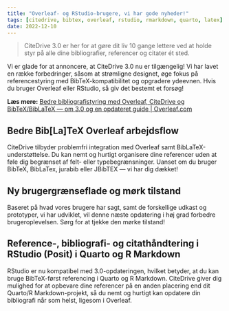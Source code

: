 ```yaml
---
title: "Overleaf- og RStudio-brugere, vi har gode nyheder!"
tags: [citedrive, bibtex, overleaf, rstudio, rmarkdown, quarto, latex]
date: 2022-12-10
---
```


> CiteDrive 3.0 er her for at gøre dit liv 10 gange lettere ved at holde styr på alle dine bibliografier, referencer og citater ét sted.

Vi er glade for at annoncere, at CiteDrive 3.0 nu er tilgængelig! Vi har lavet en række forbedringer, såsom at strømligne designet, øge fokus på referencestyring med BibTeX-kompatibilitet og opgradere ydeevnen. Hvis du bruger Overleaf eller RStudio, så giv det bestemt et forsøg!

**Læs mere:** [Bedre bibliografistyring med Overleaf, CiteDrive og BibTeX/BibLaTeX — om 3.0 og en opdateret guide | Overleaf.com](https://www.overleaf.com/blog/better-bibliography-management-with-overleaf-citedrive-and-bibtex-biblatex)


<CiteDrive />

## Bedre Bib[La]TeX Overleaf arbejdsflow

CiteDrive tilbyder problemfri integration med Overleaf samt BibLaTeX-understøttelse. Du kan nemt og hurtigt organisere dine referencer uden at føle dig begrænset af felt- eller typebegrænsninger. Uanset om du bruger BibTeX, BibLaTex, jurabib eller JBibTEX — vi har dig dækket!

## Ny brugergrænseflade og mørk tilstand

Baseret på hvad vores brugere har sagt, samt de forskellige udkast og prototyper, vi har udviklet, vil denne næste opdatering i høj grad forbedre brugeroplevelsen. Sørg for at tjekke den mørke tilstand!

## Reference-, bibliografi- og citathåndtering i RStudio (Posit) i Quarto og R Markdown

RStudio er nu kompatibel med 3.0-opdateringen, hvilket betyder, at du kan bruge BibTeX-først referencing i Quarto og R Markdown. CiteDrive giver dig mulighed for at opbevare dine referencer på en anden placering end dit Quarto/R Markdown-projekt, så du nemt og hurtigt kan opdatere din bibliografi når som helst, ligesom i Overleaf.
